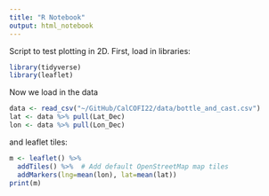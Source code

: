 ```yaml
---
title: "R Notebook"
output: html_notebook
---
```

Script to test plotting in 2D. First, load in libraries:
```r
library(tidyverse)
library(leaflet)
```
Now we load in the data


```r
data <- read_csv("~/GitHub/CalCOFI22/data/bottle_and_cast.csv")
lat <- data %>% pull(Lat_Dec)
lon <- data %>% pull(Lon_Dec)
```
and leaflet tiles:

```r
m <- leaflet() %>%
  addTiles() %>%  # Add default OpenStreetMap map tiles
  addMarkers(lng=mean(lon), lat=mean(lat))
print(m)
```
